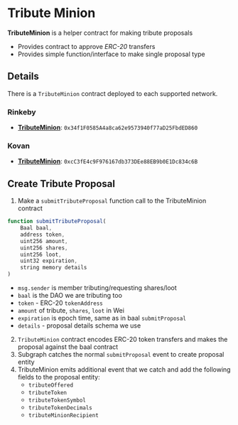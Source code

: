 # Tribute Minion

**TributeMinion** is a helper contract for making tribute proposals

- Provides contract to approve _ERC-20_ transfers
- Provides simple function/interface to make single proposal type

## Details

There is a `TributeMinion` contract deployed to each supported network.

### Rinkeby

- **[TributeMinion](https://rinkeby.etherscan.io/address/0x34f1F0585A4a8ca62e9573940f77aD25FbdED860)**: `0x34f1F0585A4a8ca62e9573940f77aD25FbdED860`

### Kovan

- **[TributeMinion](https://kovan.etherscan.io/address/0xcC3fE4c9F976167db373DEe88EB9b0E1Dc834c6B)**: `0xcC3fE4c9F976167db373DEe88EB9b0E1Dc834c6B`

## Create Tribute Proposal

1. Make a `submitTributeProposal` function call to the TributeMinion contract

```js
function submitTributeProposal(
    Baal baal,
    address token,
    uint256 amount,
    uint256 shares,
    uint256 loot,
    uint32 expiration,
    string memory details
)
```

- `msg.sender` is member tributing/requesting shares/loot
- `baal` is the DAO we are tributing too
- `token` - ERC-20 `tokenAddress`
- `amount` of tribute, `shares`, `loot` in Wei
- `expiration` is epoch time, same as in baal `submitProposal`
- `details` - proposal details schema we use

2. `TributeMinion` contract encodes ERC-20 token transfers and makes the proposal against the baal contract
3. Subgraph catches the normal `submitProposal` event to create proposal entity
4. TributeMinion emits additional event that we catch and add the following fields to the proposal entity:
   - `tributeOffered`
   - `tributeToken`
   - `tributeTokenSymbol`
   - `tributeTokenDecimals`
   - `tributeMinionRecipient`
